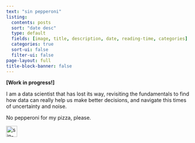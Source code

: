 ```yaml
---
text: "sin pepperoni"
listing:
  contents: posts
  sort: "date desc"
  type: default
  fields: [image, title, description, date, reading-time, categories]
  categories: true
  sort-ui: false
  filter-ui: false
page-layout: full
title-block-banner: false
---
```


**[Work in progress!]**

I am a data scientist that has lost its way, revisiting the fundamentals to find how data can really help us make better decisions, and navigate
this times of uncertainty and noise. 

No pepperoni for my pizza, please.

<img src="download.png" alt="sin-pepperoni" width="30">

<br/>
<br/>
<br/>


